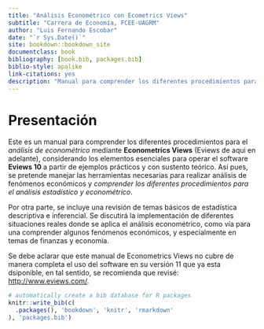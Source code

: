 --- 
title: "Análisis Econométrico con Ecometrics Views"
subtitle: "Carrera de Economía, FCEE-UAGRM"
author: "Luis Fernando Escobar"
date: "`r Sys.Date()`"
site: bookdown::bookdown_site
documentclass: book
bibliography: [book.bib, packages.bib]
biblio-style: apalike
link-citations: yes
description: "Manual para comprender los diferentes procedimientos para el análisis de econométrico mediante Econometrics Views."
---
# Presentación {-}

Este es un manual para comprender los diferentes procedimientos para el _análisis de econométrico_ mediante **Econometrics Views** (Eviews de aqui en adelante), considerando los elementos esenciales para operar el software **Eviews 10** a partir de ejemplos prácticos y con sustento teórico. Así pues, se pretende manejar las herramientas necesarias para realizar análisis de fenómenos económicos y _comprender los diferentes procedimientos para el análisis estadístico y econométrico_.

Por otra parte, se incluye una revisión de temas básicos de estadística descriptiva e inferencial. Se discutirá la implementación de diferentes situaciones reales donde se aplica el análisis econométrico, como vía para una comprender algunos fenómenos económicos, y especialmente en temas de finanzas y economía.

Se debe aclarar que este manual de Econometrics Views no cubre de manera completa el uso del software en su versión 11 que ya esta dsiponible, en tal sentido, se recomienda que revisé: <http://www.eviews.com/>.

```{r include=FALSE}
# automatically create a bib database for R packages
knitr::write_bib(c(
  .packages(), 'bookdown', 'knitr', 'rmarkdown'
), 'packages.bib')
```
